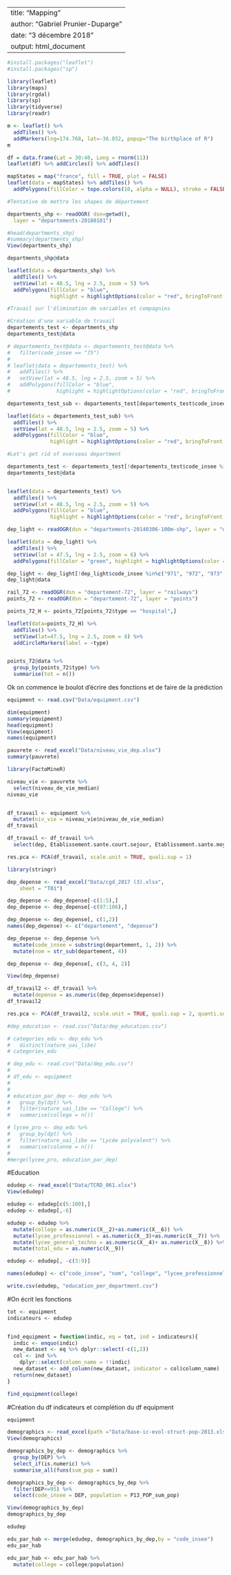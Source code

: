 
---
title: "Mapping"
author: "Gabriel Prunier-Duparge"
date: "3 décembre 2018"
output: html_document
---

```{r}
#install.packages("leaflet")
#install.packages("sp")
```

```{r, message = FALSE}
library(leaflet)
library(maps)
library(rgdal)
library(sp)
library(tidyverse)
library(readr)
```

```{r}

m <- leaflet() %>%
  addTiles() %>%
  addMarkers(lng=174.768, lat=-36.852, popup="The birthplace of R")
m 

```


```{r}
df = data.frame(Lat = 30:40, Long = rnorm(11))
leaflet(df) %>% addCircles() %>% addTiles()
```

```{r}

mapStates = map("france", fill = TRUE, plot = FALSE)
leaflet(data = mapStates) %>% addTiles() %>%
  addPolygons(fillColor = topo.colors(10, alpha = NULL), stroke = FALSE)

```


```{r}
#Tentative de mettre les shapes de département

departments_shp <- readOGR( dsn=getwd(),
  layer = "departements-20180101")

#head(departments_shp)
#summary(departments_shp)
View(departments_shp)

departments_shp@data
```


```{r}
leaflet(data = departments_shp) %>% 
  addTiles() %>% 
  setView(lat = 48.5, lng = 2.5, zoom = 5) %>% 
  addPolygons(fillColor = "blue", 
              highlight = highlightOptions(color = "red", bringToFront = TRUE), label=~nom)
```

```{r}
#Travail sur l'élimination de variables et compagnies

#Création d'une variable de travail
departements_test <- departments_shp
departements_test@data

# departements_test@data <- departements_test@data %>% 
#   filter(code_insee == "75")
# 
# leaflet(data = departements_test) %>% 
#   addTiles() %>% 
#   setView(lat = 48.5, lng = 2.5, zoom = 5) %>% 
#   addPolygons(fillColor = "blue", 
#               highlight = highlightOptions(color = "red", bringToFront = TRUE), label=~nom)

departements_test_sub <- departements_test[departements_test$code_insee == "87",]

leaflet(data = departements_test_sub) %>% 
  addTiles() %>%
  setView(lat = 48.5, lng = 2.5, zoom = 5) %>%
  addPolygons(fillColor = "blue",
              highlight = highlightOptions(color = "red", bringToFront = TRUE), label=~nom)

```

```{r}
#Let's get rid of overseas department

departements_test <- departements_test[!departements_test$code_insee %in%c("971", "972", "973", "974", "975", "976", "69M"),]
departements_test@data


leaflet(data = departements_test) %>% 
  addTiles() %>%
  setView(lat = 48.5, lng = 2.5, zoom = 5) %>%
  addPolygons(fillColor = "blue",
              highlight = highlightOptions(color = "red", bringToFront = TRUE), label=~nom)

```


```{r}
dep_light <- readOGR(dsn = "departements-20140306-100m-shp", layer = "departements-20140306-100m")

leaflet(data = dep_light) %>% 
  addTiles() %>% 
  setView(lat = 47.5, lng = 2.5, zoom = 6) %>% 
  addPolygons(fillColor = "green", highlight = highlightOptions(color = "red", bringToFront = TRUE), label = ~nom)

```

```{r}
dep_light <- dep_light[!dep_light$code_insee %in%c("971", "972", "973", "974", "976"),]
dep_light@data

```



```{r}
rail_72 <- readOGR(dsn = "departement-72", layer = "railways")
points_72 <- readOGR(dsn = "departement-72", layer = "points")

points_72_H <- points_72[points_72$type == "hospital",]

leaflet(data=points_72_H) %>% 
  addTiles() %>% 
  setView(lat=47.5, lng = 2.5, zoom = 8) %>% 
  addCircleMarkers(label = ~type)


points_72@data %>% 
  group_by(points_72$type) %>% 
  summarise(tot = n())
```





Ok on commence le boulot d'écrire des fonctions et de faire de la prédiction

```{r}
equipment <- read.csv("Data/equipment.csv")

```


```{r}
dim(equipment)
summary(equipment)
head(equipment)
View(equipment)
names(equipment)
```

```{r}
pauvrete <- read_excel("Data/niveau_vie_dep.xlsx")
summary(pauvrete)
```

```{r}
library(FactoMineR)
```

```{r}
niveau_vie <- pauvrete %>% 
  select(niveau_de_vie_median)
niveau_vie


df_travail <- equipment %>% 
  mutate(niv_vie = niveau_vie$niveau_de_vie_median)
df_travail

df_travail <- df_travail %>% 
  select(dep, Etablissement.sante.court.sejour, Etablissement.sante.moyen.sejour, Etablissement.sante.long.sejour)

```

```{r}
res.pca <- PCA(df_travail, scale.unit = TRUE, quali.sup = 1)
```

```{r}
library(stringr)
```


```{r}
dep_depense <- read_excel("Data/cgd_2017 (3).xlsx", 
    sheet = "T01")

dep_depense <- dep_depense[-c(1:5),]
dep_depense <- dep_depense[-c(97:106),]

dep_depense <- dep_depense[, c(1,2)]
names(dep_depense) <- c("departement", "depense")

dep_depense <- dep_depense %>% 
  mutate(code_insee = substring(departement, 1, 2)) %>% 
  mutate(nom = str_sub(departement, 4))

dep_depense <- dep_depense[, c(3, 4, 2)]

View(dep_depense)


```

```{r}
df_travail2 <- df_travail %>% 
  mutate(depense = as.numeric(dep_depense$depense))
df_travail2

res.pca <- PCA(df_travail2, scale.unit = TRUE, quali.sup = 2, quanti.sup = c(1, 3:19, 21, 23))

```


```{r}
#dep_education <- read.csv("Data/dep_education.csv")
```

```{r}
# categories_edu <- dep_edu %>%
#   distinct(nature_uai_libe)
# categories_edu
```



```{r}
# dep_edu <- read.csv("Data/dep_edu.csv")
# 
# df_edu <- equipment
# 
# 
# education_par_dep <- dep_edu %>% 
#   group_by(dpt) %>%
#   filter(nature_uai_libe == "Collège") %>% 
#   summarise(college = n())


```

```{r}
# lycee_pro <- dep_edu %>%
#   group_by(dpt) %>% 
#   filter(nature_uai_libe == "Lycée polyvalent") %>% 
#   summarise(colonne = n())
# 
#merge(lycee_pro, education_par_dep)
```

#Education 


```{r}
edudep <- read_excel("Data/TCRD_061.xlsx")
View(edudep)
```

```{r}
edudep <- edudep[c(5:100),]
edudep <- edudep[,-6]
```

```{r}

edudep <- edudep %>% 
  mutate(college = as.numeric(X__2)+as.numeric(X__6)) %>% 
  mutate(lycee_professionnel = as.numeric(X__3)+as.numeric(X__7)) %>% 
  mutate(lycee_general_techno = as.numeric(X__4)+ as.numeric(X__8)) %>% 
  mutate(total_edu = as.numeric(X__9))

edudep <- edudep[, -c(3:9)]

names(edudep) <- c("code_insee", "nom", "college", "lycee_professionnel", "lycee_general_techno", "total")

```


```{r}
write.csv(edudep, "education_per_department.csv")
```


#On écrit les fonctions

```{r}
tot <- equipment
indicateurs <- edudep


find_equipment = function(indic, eq = tot, ind = indicateurs){
  indic <- enquo(indic)
  new_dataset <- eq %>% dplyr::select(-c(1,2))
  col <- ind %>% 
    dplyr::select(column_name = !!indic)
  new_dataset <- add_column(new_dataset, indicator = col$column_name)
  return(new_dataset)
}

find_equipment(college)


```

#Création du df indicateurs et complétion du df equipment


```{r}
equipment
```

```{r}
demographics <- read_excel(path ="Data/base-ic-evol-struct-pop-2013.xlsx", sheet = 1, skip = 5)
View(demographics)

demographics_by_dep <- demographics %>% 
  group_by(DEP) %>% 
  select_if(is.numeric) %>% 
  summarise_all(funs(sum_pop = sum))

demographics_by_dep <- demographics_by_dep %>% 
  filter(DEP<=95) %>% 
  select(code_insee = DEP, population = P13_POP_sum_pop)

View(demographics_by_dep)
demographics_by_dep
```

```{r}
edudep

edu_par_hab <- merge(edudep, demographics_by_dep,by = "code_insee")
edu_par_hab

edu_par_hab <- edu_par_hab %>% 
  mutate(college = college/population)

```





